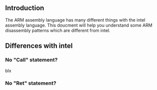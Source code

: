 ==Introduction==
The ARM assembly language has many different things with the intel assembly language. This doucment will help you understand some ARM disassembly patterns which are different from intel.

==Differences with intel==
===No "Call" statement?===
blx
===No "Ret" statement?===

